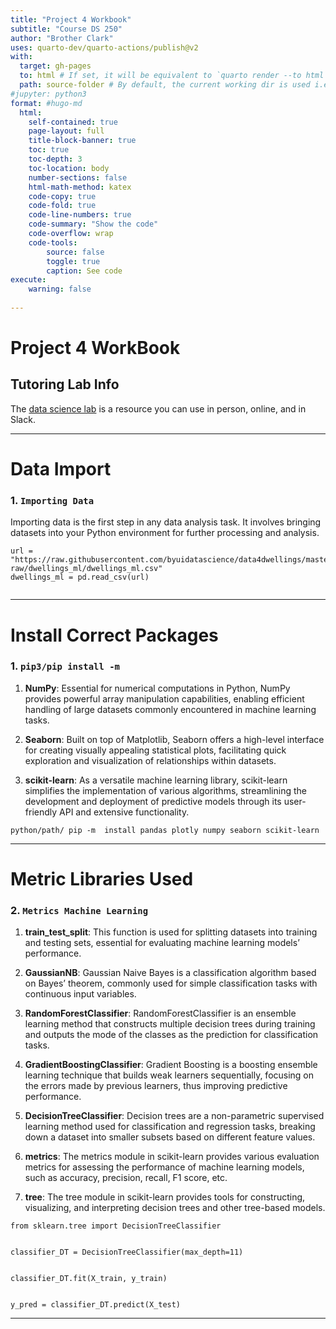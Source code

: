 ---
title: "Project 4 Workbook"
subtitle: "Course DS 250"
author: "Brother Clark"
uses: quarto-dev/quarto-actions/publish@v2
with:
  target: gh-pages
  to: html # If set, it will be equivalent to `quarto render --to html`
  path: source-folder # By default, the current working dir is used i.e `quarto render .`
#jupyter: python3
format: #hugo-md
  html:
    self-contained: true
    page-layout: full
    title-block-banner: true
    toc: true
    toc-depth: 3
    toc-location: body
    number-sections: false
    html-math-method: katex
    code-copy: true
    code-fold: true
    code-line-numbers: true
    code-summary: "Show the code"
    code-overflow: wrap
    code-tools:
        source: false
        toggle: true
        caption: See code
execute:
    warning: false
    
---


# Project 4 WorkBook


## Tutoring Lab Info
The [data science lab](https://byuidatascience.github.io/lab/) is a resource you can use in person, online, and in Slack.

---


# Data Import




### 1. ` Importing Data`

:::{.callout-tip collapse="true" title="Importing Data"}


Importing data is the first step in any data analysis task. It involves bringing datasets into your Python environment for further processing and analysis.

:::

```{.python filename="Code Snippet"}

url = "https://raw.githubusercontent.com/byuidatascience/data4dwellings/master/data-raw/dwellings_ml/dwellings_ml.csv"
dwellings_ml = pd.read_csv(url)


```
---






# Install Correct Packages



### 1. ` pip3/pip install -m`

:::{.callout-tip collapse="true" title="Install Packages"}


1. **NumPy**: Essential for numerical computations in Python, NumPy provides powerful array manipulation capabilities, enabling efficient handling of large datasets commonly encountered in machine learning tasks.

2. **Seaborn**: Built on top of Matplotlib, Seaborn offers a high-level interface for creating visually appealing statistical plots, facilitating quick exploration and visualization of relationships within datasets.

3. **scikit-learn**: As a versatile machine learning library, scikit-learn simplifies the implementation of various algorithms, streamlining the development and deployment of predictive models through its user-friendly API and extensive functionality.


:::

```{.python filename="Code Snippet"}
python/path/ pip -m  install pandas plotly numpy seaborn scikit-learn
```

---




# Metric Libraries Used





### 2. ` Metrics Machine Learning `


:::{.callout-tip collapse="true" title="Metric Machine Learning"}

1. **train_test_split**: This function is used for splitting datasets into training and testing sets, essential for evaluating machine learning models' performance.

2. **GaussianNB**: Gaussian Naive Bayes is a classification algorithm based on Bayes' theorem, commonly used for simple classification tasks with continuous input variables.

3. **RandomForestClassifier**: RandomForestClassifier is an ensemble learning method that constructs multiple decision trees during training and outputs the mode of the classes as the prediction for classification tasks.

4. **GradientBoostingClassifier**: Gradient Boosting is a boosting ensemble learning technique that builds weak learners sequentially, focusing on the errors made by previous learners, thus improving predictive performance.

5. **DecisionTreeClassifier**: Decision trees are a non-parametric supervised learning method used for classification and regression tasks, breaking down a dataset into smaller subsets based on different feature values.

6. **metrics**: The metrics module in scikit-learn provides various evaluation metrics for assessing the performance of machine learning models, such as accuracy, precision, recall, F1 score, etc.

7. **tree**: The tree module in scikit-learn provides tools for constructing, visualizing, and interpreting decision trees and other tree-based models.

:::


```{.python filename="Code Snippet"}
from sklearn.tree import DecisionTreeClassifier


classifier_DT = DecisionTreeClassifier(max_depth=11)


classifier_DT.fit(X_train, y_train)


y_pred = classifier_DT.predict(X_test)
```

---